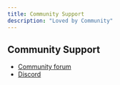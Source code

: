 ```yaml
---
title: Community Support
description: "Loved by Community"
---
```


## Community Support

- [Community forum](https://github.com/OpenmindAGI/OM1/discussions)
- [Discord](https://discord.com/invite/VUjpg4ef5n)
